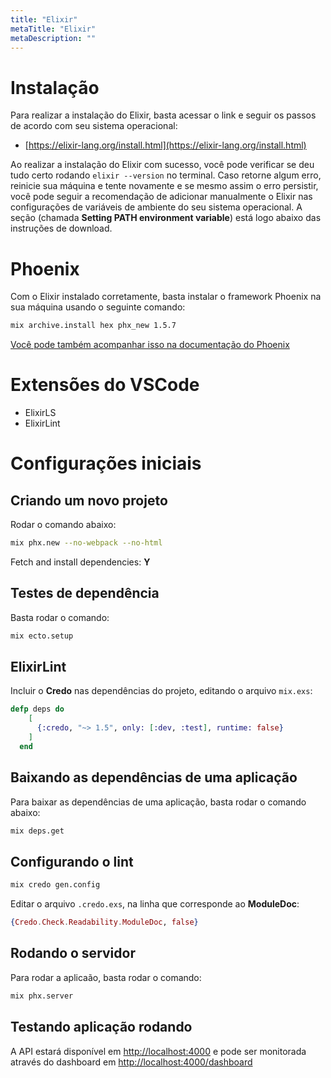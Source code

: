 ```yaml
---
title: "Elixir"
metaTitle: "Elixir"
metaDescription: ""
---
```


# Instalação
Para realizar a instalação do Elixir, basta acessar o link e seguir os passos de acordo com seu sistema operacional:
- [https://elixir-lang.org/install.html](https://elixir-lang.org/install.html)

Ao realizar a instalação do Elixir com sucesso, você pode verificar se deu tudo certo rodando `elixir --version` no terminal. Caso retorne algum erro, reinicie sua máquina e tente novamente e se mesmo assim o erro persistir, você pode seguir a recomendação de adicionar manualmente o Elixir nas configurações de variáveis de ambiente do seu sistema operacional. A seção (chamada **Setting PATH environment variable**) está logo abaixo das instruções de download.

# Phoenix
Com o Elixir instalado corretamente, basta instalar o framework Phoenix na sua máquina usando o seguinte comando:

```bash
mix archive.install hex phx_new 1.5.7
```

[Você pode também acompanhar isso na documentação do Phoenix](https://hexdocs.pm/phoenix/installation.html#phoenix)

# Extensões do VSCode

- ElixirLS
- ElixirLint

# Configurações iniciais

## Criando um novo projeto

Rodar o comando abaixo:

```bash
mix phx.new --no-webpack --no-html
```

Fetch and install dependencies: **Y**

## Testes de dependência

Basta rodar o comando:

```bash
mix ecto.setup
```

## ElixirLint

Incluir o **Credo** nas dependências do projeto, editando o arquivo `mix.exs`:

```elixir
defp deps do
    [
      {:credo, "~> 1.5", only: [:dev, :test], runtime: false}
    ]
  end
```

## Baixando as dependências de uma aplicação

Para baixar as dependências de uma aplicação, basta rodar o comando abaixo:

```bash
mix deps.get
```

## Configurando o lint

```bash
mix credo gen.config
```

Editar o arquivo `.credo.exs`, na linha que corresponde ao **ModuleDoc**:

```elixir
{Credo.Check.Readability.ModuleDoc, false}
```

## Rodando o servidor

Para rodar a aplicaão, basta rodar o comando:

```bash
mix phx.server
```

## Testando aplicação rodando

A API estará disponível em [http://localhost:4000](http://localhost:4000) e pode ser monitorada através do dashboard em [http://localhost:4000/dashboard](http://localhost:4000/dashboard)
